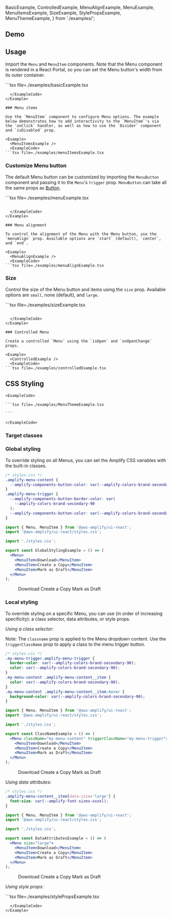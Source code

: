 
  BasicExample,
  ControlledExample,
  MenuAlignExample,
  MenuExample,
  MenuItemsExample,
  SizeExample,
  StylePropsExample,
  MenuThemeExample,
} from './examples/';


## Demo

<MenuDemo />

## Usage

Import the `Menu` and `MenuItem` components. Note that the Menu component is rendered in a React Portal, so you can set the Menu button's width from its outer container.

<Example>
  <BasicExample />
  <ExampleCode>
```tsx file=./examples/basicExample.tsx

````
  </ExampleCode>
</Example>

### Menu items

Use the `MenuItem` component to configure Menu options. The example below demonstrates how to add interactivity to the `MenuItem`'s via the `onClick` handler, as well as how to use the `Divider` component and `isDisabled` prop.

<Example>
  <MenuItemsExample />
  <ExampleCode>
```tsx file=./examples/menuItemsExample.tsx

````

  </ExampleCode>
</Example>

### Customize Menu button

The default Menu button can be customized by importing the `MenuButton` component and passing it to the `Menu`'s `trigger` prop. `MenuButton` can take all the same props as [Button](./button).

<Example>
  <MenuExample />
  <ExampleCode>
```tsx file=./examples/menuExample.tsx

````

  </ExampleCode>
</Example>

### Menu alignment

To control the alignment of the Menu with the Menu button, use the `menuAlign` prop. Available options are `start` (default), `center`, and `end`.

<Example>
  <MenuAlignExample />
  <ExampleCode>
```tsx file=./examples/menuAlignExample.tsx

````

  </ExampleCode>
</Example>

### Size

Control the size of the Menu button and items using the `size` prop. Available options are `small`, none (default), and `large`.

<Example>
  <SizeExample />
  <ExampleCode>
```tsx file=./examples/sizeExample.tsx

````

  </ExampleCode>
</Example>

### Controlled Menu

Create a controlled `Menu` using the `isOpen` and `onOpenChange` props.

<Example>
  <ControlledExample />
  <ExampleCode>
```tsx file=./examples/controlledExample.tsx

````

  </ExampleCode>
</Example>

## CSS Styling

<ThemeExample component="Menu">
  <Example>
    <MenuThemeExample />
    
    <ExampleCode>

    ```tsx file=./examples/MenuThemeExample.tsx

    ```

    </ExampleCode>
  </Example>
</ThemeExample>

### Target classes

<ComponentStyleDisplay componentName="Menu" />

### Global styling

To override styling on all Menus, you can set the Amplify CSS variables with the built-in classes.

```css
/* styles.css */
.amplify-menu-content {
  --amplify-components-button-color: var(--amplify-colors-brand-secondary-90);
}
.amplify-menu-trigger {
  --amplify-components-button-border-color: var(
    --amplify-colors-brand-secondary-90
  );
  --amplify-components-button-color: var(--amplify-colors-brand-secondary-90);
}
````

```jsx
import { Menu, MenuItem } from '@aws-amplify/ui-react';
import '@aws-amplify/ui-react/styles.css';

import './styles.css';

export const GlobalStylingExample = () => (
  <Menu>
    <MenuItem>Download</MenuItem>
    <MenuItem>Create a Copy</MenuItem>
    <MenuItem>Mark as Draft</MenuItem>
  </Menu>
);
```

<Example>
  <View width="4rem">
    <Menu
      className="global-styling-menu"
      triggerClassName="global-styling-menu-trigger"
    >
      <MenuItem>Download</MenuItem>
      <MenuItem>Create a Copy</MenuItem>
      <MenuItem>Mark as Draft</MenuItem>
    </Menu>
  </View>
</Example>

### Local styling

To override styling on a specific Menu, you can use (in order of increasing specificity): a class selector, data attributes, or style props.

_Using a class selector:_

Note: The `classname` prop is applied to the Menu dropdown content. Use the `triggerClassName` prop to apply a class to the menu trigger button.

```css
/* styles.css */
.my-menu-trigger.amplify-menu-trigger {
  border-color: var(--amplify-colors-brand-secondary-90);
  color: var(--amplify-colors-brand-secondary-90);
}
.my-menu-content .amplify-menu-content__item {
  color: var(--amplify-colors-brand-secondary-90);
}
.my-menu-content .amplify-menu-content__item:hover {
  background-color: var(--amplify-colors-brand-secondary-90);
}
```

```jsx
import { Menu, MenuItem } from '@aws-amplify/ui-react';
import '@aws-amplify/ui-react/styles.css';

import './styles.css';

export const ClassNameExample = () => (
  <Menu className="my-menu-content" triggerClassName="my-menu-trigger">
    <MenuItem>Download</MenuItem>
    <MenuItem>Create a Copy</MenuItem>
    <MenuItem>Mark as Draft</MenuItem>
  </Menu>
);
```

<Example>
  <View width="4rem">
    <Menu className="my-menu-content" triggerClassName="my-menu-trigger">
      <MenuItem>Download</MenuItem>
      <MenuItem>Create a Copy</MenuItem>
      <MenuItem>Mark as Draft</MenuItem>
    </Menu>
  </View>
</Example>

_Using data attributes:_

```css
/* styles.css */
.amplify-menu-content__item[data-size='large'] {
  font-size: var(--amplify-font-sizes-xxxxl);
}
```

```jsx
import { Menu, MenuItem } from '@aws-amplify/ui-react';
import '@aws-amplify/ui-react/styles.css';

import './styles.css';

export const DataAttributesExample = () => (
  <Menu size="large">
    <MenuItem>Download</MenuItem>
    <MenuItem>Create a Copy</MenuItem>
    <MenuItem>Mark as Draft</MenuItem>
  </Menu>
);
```

<Example>
  <View width="4rem">
    <Menu size="large" className="custom-font-size">
      <MenuItem>Download</MenuItem>
      <MenuItem>Create a Copy</MenuItem>
      <MenuItem>Mark as Draft</MenuItem>
    </Menu>
  </View>
</Example>

_Using style props:_

<Example>
  <StylePropsExample />
  <ExampleCode>
```tsx file=./examples/stylePropsExample.tsx

```
  </ExampleCode>
</Example>
```
